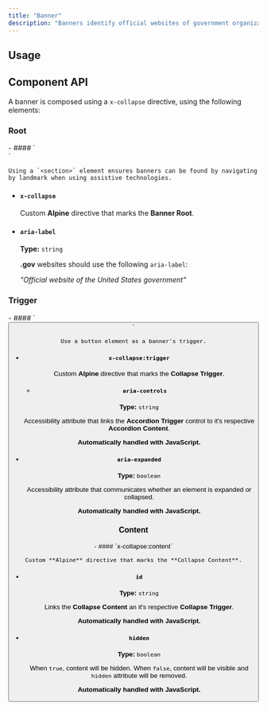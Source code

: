 ```yaml
---
title: "Banner"
description: "Banners identify official websites of government organizations in the United States. They also help visitors understand whether a website is official and secure."
---
```


## Usage

<ComponentPreview title="Banner" component="banner" variant="banner" />

## Component API

A banner is composed using a `x-collapse` directive, using the following elements: 

### Root

<ContentList>
  - #### `<section>`
    
    Using a `<section>` element ensures banners can be found by navigating by landmark when using assistive technologies.

  - #### `x-collapse`
    
    Custom **Alpine** directive that marks the **Banner Root**.

  - #### `aria-label`

    **Type:** `string`
    
    **.gov** websites should use the following `aria-label`: 
    
    *"Official website of the United States government"*

</ContentList>

### Trigger

<ContentList>
  - #### `<button>`
    
    Use a button element as a banner's trigger.
    
  - #### `x-collapse:trigger`
    
    Custom **Alpine** directive that marks the **Collapse Trigger**.

    - #### `aria-controls`
    
    **Type:** `string`
  
    Accessibility attribute that links the **Accordion Trigger** control to it's respective **Accordion Content**. 
    
    **Automatically handled with JavaScript.**
  
  - #### `aria-expanded`
    
    **Type:** `boolean`
  
    Accessibility attribute that communicates whether an element is expanded or collapsed. 
    
    **Automatically handled with JavaScript.**
</ContentList>

### Content

<ContentList>
  - #### `x-collapse:content`
    
    Custom **Alpine** directive that marks the **Collapse Content**.
  
  - #### `id`
    **Type:** `string`
  
    Links the **Collapse Content** an it's respective **Collapse Trigger**. 
    
    **Automatically handled with JavaScript.**
  
  - #### `hidden`
    **Type:** `boolean`
  
    When `true`, content will be hidden. When `false`, content will be visible and `hidden` attribute will be removed. 
    
    **Automatically handled with JavaScript.**
</ContentList>
